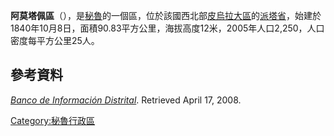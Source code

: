 '''阿莫塔佩區'''（{{lang-es|Distrito de Amotape}}），是[[秘魯|秘魯]]的一個區，位於該國西北部[[皮烏拉大區|皮烏拉大區]]的[[派塔省|派塔省]]，始建於1840年10月8日，面積90.83平方公里，海拔高度12米，2005年人口2,250，人口密度每平方公里25人。

==參考資料==
''[https://web.archive.org/web/20080423164200/http://desa.inei.gob.pe/mapas/bid/ Banco de Información Distrital]''. Retrieved April 17, 2008.

{{coord|4.8815|S|81.0150|W|source:wikidata-and-enwiki-cat-tree_region:PE|display=title}}

{{Peru-geo-stub}}
[[Category:秘魯行政區|Category:秘魯行政區]]